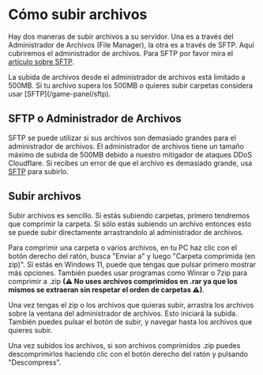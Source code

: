 # Cómo subir archivos

Hay dos maneras de subir archivos a su servidor. Una es a través del Administrador de Archivos (File Manager), la otra es a través de SFTP. Aquí cubriremos el administrador de archivos. Para SFTP por favor mira el [artículo sobre SFTP](/game-panel/sftp).


<Callout type="warning" emoji="⚠️">
    La subida de archivos desde el administrador de archivos está limitado a 500MB. Si tu archivo supera los 500MB o quieres subir carpetas considera usar [SFTP](/game-panel/sftp).
</Callout> 

## SFTP o Administrador de Archivos
SFTP se puede utilizar si sus archivos son demasiado grandes para el administrador de archivos. El administrador de archivos tiene un tamaño máximo de subida de 500MB debido a nuestro mitigador de ataques DDoS Cloudflare. Si recibes un error de que el archivo es demasiado grande, usa [SFTP](/game-panel/sftp) para subirlo.

## Subir archivos

Subir archivos es sencillo. Si estás subiendo carpetas, primero tendremos que comprimir la carpeta. Si sólo estás subiendo un archivo entonces esto se puede subir directamente arrastrandolo al administrador de archivos.

Para comprimir una carpeta o varios archivos, en tu PC haz clic con el botón derecho del ratón, busca "Enviar a" y luego "Carpeta comprimida (en zip)". Si estás en Windows 11, puede que tengas que pulsar primero mostrar más opciones. También puedes usar programas como Winrar o 7zip para comprimir a .zip **(⚠ No uses archivos comprimidos en .rar ya que los mismos se extraeran sin respetar el orden de carpetas ⚠)**.

Una vez tengas el zip o los archivos que quieras subir, arrastra los archivos sobre la ventana del administrador de archivos. Esto iniciará la subida. También puedes pulsar el botón de subir, y navegar hasta los archivos que quieres subir.

Una vez subidos los archivos, si son archivos comprimidos .zip puedes descomprimirlos haciendo clic con el botón derecho del ratón y pulsando "Descompress".
